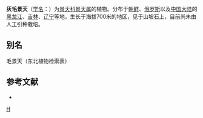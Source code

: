 {{Speciesbox 
| taxon = Sedum selskianum
| authority = Regel et Maack.
| image = Sedum selskianum 01.JPG
}}
'''灰毛景天'''（[[学名|学名]]：{{lang|la|''Sedum selskianum''}}）为[[景天科|景天科]][[景天属|景天属]]的植物。分布于[[朝鲜|朝鲜]]、[[俄罗斯|俄罗斯]]以及[[中国大陆|中国大陆]]的[[黑龙江|黑龙江]]、[[吉林|吉林]]、[[辽宁|辽宁]]等地，生长于海拔700米的地区，见于山坡石上，目前尚未由人工引种栽培。

== 别名 ==
毛景天（东北植物检索表）

== 参考文献 ==
{{refbegin}}
* {{cite web| url =http://www.bioinfo.cn/db05/KmzwSpecies.php?action=view&id=4842| title =灰毛景天| work =中国高等植物数据库全库| publisher =中国科学院微生物研究所| author =昆明植物研究所| accessdate =2009-02-25| deadurl =yes| archiveurl =https://web.archive.org/web/20160305030721/http://www.bioinfo.cn/db05/KmzwSpecies.php?action=view&id=4842| archivedate =2016-03-05}}
{{refend}}
{{Taxonbar|from=Q481685}}

{{DEFAULTSORT:Sedum selskianum}}
[[Category:景天属|H]]


{{Crassulaceae-stub}}